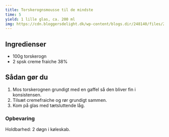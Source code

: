```yaml
---
title: Torskerognsmousse til de mindste
time: 5
yield: 1 lille glas, ca. 200 ml
img: https://cdn.bloggersdelight.dk/wp-content/blogs.dir/248140/files/2021/04/dsc01154.jpg
---
```


## Ingredienser

- 100g torskerogn
- 2 spsk creme fraiche 38%

## Sådan gør du

1. Mos torskerognen grundigt med en gaffel så den bliver fin i konsistensen.
2. Tilsæt cremefraiche og rør grundigt sammen.
3. Kom på glas med tætsluttende låg.

### Opbevaring

Holdbarhed: 2 døgn i køleskab.
